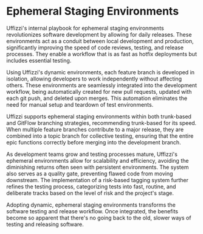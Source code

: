 
# Ephemeral Staging Environments

Uffizzi's internal playbook for ephemeral staging environments revolutionizes software development by allowing for daily releases. These environments act as a conduit between local development and production, significantly improving the speed of code reviews, testing, and release processes. They enable a workflow that is as fast as hotfix deployments but includes essential testing.

Using Uffizzi's dynamic environments, each feature branch is developed in isolation, allowing developers to work independently without affecting others. These environments are seamlessly integrated into the development workflow, being automatically created for new pull requests, updated with each git push, and deleted upon merges. This automation eliminates the need for manual setup and teardown of test environments.

Uffizzi supports ephemeral staging environments within both trunk-based and GitFlow branching strategies, recommending trunk-based for its speed. When multiple feature branches contribute to a major release, they are combined into a topic branch for collective testing, ensuring that the entire epic functions correctly before merging into the development branch.

As development teams grow and testing processes mature, Uffizzi's ephemeral environments allow for scalability and efficiency, avoiding the diminishing returns often seen with persistent environments. The system also serves as a quality gate, preventing flawed code from moving downstream. The implementation of a risk-based tagging system further refines the testing process, categorizing tests into fast, routine, and deliberate tracks based on the level of risk and the project's stage.

Adopting dynamic, ephemeral staging environments transforms the software testing and release workflow. Once integrated, the benefits become so apparent that there's no going back to the old, slower ways of testing and releasing software.
